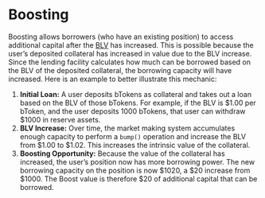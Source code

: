 
# Boosting
Boosting allows borrowers (who have an existing position) to access additional capital after the [BLV](/concepts/blv) has increased. This is possible because the user’s deposited collateral has increased in value due to the BLV increase. Since the lending facility calculates how much can be borrowed based on the BLV of the deposited collateral, the borrowing capacity will have increased. Here is an example to better illustrate this mechanic:

1. **Initial Loan:** A user deposits bTokens as collateral and takes out a loan based on the BLV of those bTokens. For example, if the BLV is $1.00 per bToken, and the user deposits 1000 bTokens, that user can withdraw $1000 in reserve assets.
2. **BLV Increase:** Over time, the market making system accumulates enough capacity to perform a `bump()` operation and increase the BLV from $1.00 to $1.02. This increases the intrinsic value of the collateral. 
3. **Boosting Opportunity:** Because the value of the collateral has increased, the user’s position now has more borrowing power. The new borrowing capacity on the position is now $1020, a $20 increase from $1000. The Boost value is therefore $20 of additional capital that can be borrowed.
